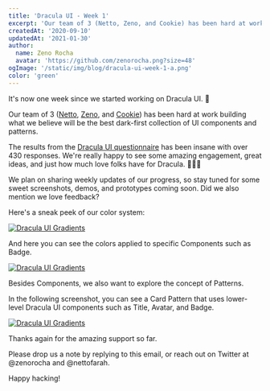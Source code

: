 ```yaml
---
title: 'Dracula UI - Week 1'
excerpt: 'Our team of 3 (Netto, Zeno, and Cookie) has been hard at work building what we believe will be the best dark-first collection of UI components and patterns.'
createdAt: '2020-09-10'
updatedAt: '2021-01-30'
author:
  name: Zeno Rocha
  avatar: 'https://github.com/zenorocha.png?size=48'
ogImage: '/static/img/blog/dracula-ui-week-1-a.png'
color: 'green'
---
```


It's now one week since we started working on Dracula UI. 🥳

Our team of 3 ([Netto](https://twitter.com/nettofarah), [Zeno](https://twitter.com/zenorocha), and [Cookie](https://www.instagram.com/p/CE9pSsYnCM6/)) has been hard at work building what we believe will be the best dark-first collection of UI components and patterns.

The results from the [Dracula UI questionnaire](https://draculatheme.typeform.com/to/YvwgNntQ) has been insane with over 430 responses. We're really happy to see some amazing engagement, great ideas, and just how much love folks have for Dracula. 🧛‍♀️💜

We plan on sharing weekly updates of our progress, so stay tuned for some sweet screenshots, demos, and prototypes coming soon. Did we also mention we love feedback?

Here's a sneak peek of our color system:

[![Dracula UI Gradients](/static/img/blog/dracula-ui-week-1-a.png)](/ui)

And here you can see the colors applied to specific Components such as Badge.

[![Dracula UI Gradients](/static/img/blog/dracula-ui-week-1-b.png)](/ui)

Besides Components, we also want to explore the concept of Patterns.

In the following screenshot, you can see a Card Pattern that uses lower-level Dracula UI components such as Title, Avatar, and Badge.

[![Dracula UI Gradients](/static/img/blog/dracula-ui-week-1-c.png)](/ui)

Thanks again for the amazing support so far.

Please drop us a note by replying to this email, or reach out on Twitter at @zenorocha and @nettofarah.

Happy hacking!
